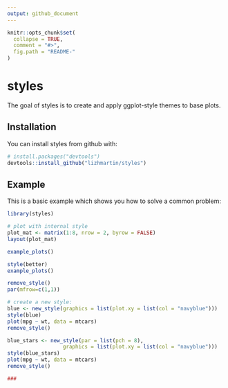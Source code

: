 ```yaml
---
output: github_document
---
```


<!-- README.md is generated from README.Rmd. Please edit that file -->

```r
knitr::opts_chunk$set(
  collapse = TRUE,
  comment = "#>",
  fig.path = "README-"
)
```

# styles

The goal of styles is to create and apply ggplot-style themes to base plots.

## Installation

You can install styles from github with:

```r
# install.packages("devtools")
devtools::install_github("lizhmartin/styles")
```

## Example

This is a basic example which shows you how to solve a common problem:

```r
library(styles)

# plot with internal style
plot_mat <- matrix(1:8, nrow = 2, byrow = FALSE)
layout(plot_mat)

example_plots()

style(better)
example_plots()

remove_style()
par(mfrow=c(1,1))

# create a new style:
blue <- new_style(graphics = list(plot.xy = list(col = "navyblue")))
style(blue)
plot(mpg ~ wt, data = mtcars)
remove_style()

blue_stars <- new_style(par = list(pch = 8),
                  graphics = list(plot.xy = list(col = "navyblue")))
style(blue_stars)
plot(mpg ~ wt, data = mtcars)
remove_style()

###

```
